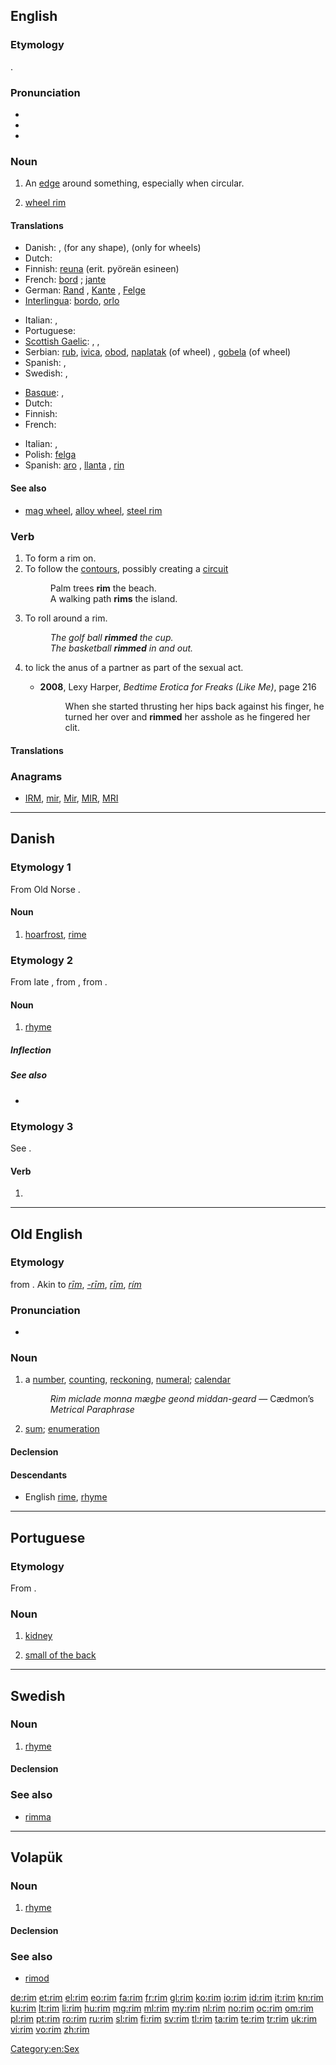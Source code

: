 ==English==
{{wikipedia|dab=rim}}

===Etymology===
{{etyl|ang}} {{term|rima|lang=ang}}.

===Pronunciation===
* {{IPA|/ɹɪm/}}
* {{audio|en-us-rim.ogg|Audio (US)}}
* {{rhymes|ɪm}}

===Noun===
{{en-noun}}

# An [[edge]] around something, especially when circular.
# {{automotive}} [[wheel rim]]

====Translations====
{{trans-top|edge around something}}
* Danish: {{t-|da|rand}}, {{t|da|indfatning}} (for any shape), {{t|da|fælg}} (only for wheels)
* Dutch: {{t+|nl|rand|m}}
* Finnish: [[reuna]] (erit. pyöreän esineen)
* French: [[bord]] {{qualifier|for any shape}} ; [[jante]] {{qualifier|only for wheels}}
* German: [[Rand]] {{m}}, [[Kante]] {{f}}, [[Felge]] {{qualifier|of a wheel}}
* [[Interlingua]]: [[bordo]], [[orlo]]
{{trans-mid}}
* Italian: {{t+|it|orlo}}, {{t+|it|bordo}}
* Portuguese: {{t+|pt|borda|f}}
* [[Scottish Gaelic]]: {{t|gd|iomall|m}}, {{t|gd|oir|f}}, {{t|gd|bile|f}}
* Serbian: [[rub]], [[ivica]], [[obod]], [[naplatak]] (of wheel) {{m}}, [[gobela]] (of wheel) {{f}}
* Spanish: {{t-|es|borde|m}}, {{t+|es|canto|m}}
* Swedish: {{t|sv|rand|c}}, {{t|sv|kant|c}}
{{trans-bottom}}

{{trans-top|wheel rim}}
* [[Basque]]: {{t|eu|uztai|xs=Basque}}, {{t|eu|hagun|xs=Basque}}
* Dutch: {{t+|nl|velg}}
* Finnish: {{t|fi|aluvanne}}
* French: {{t+|fr|roue}}
{{trans-mid}}
* Italian: {{t-|it|cerchione}}, {{t+|it|cerchio}}
* Polish: [[felga]] {{f}}
* Spanish: [[aro]] {{m}} {{qualifier|Argentina|Bolivia|Costa Rica|Dominican Republic|Ecuador|Guatemala|Peru|Puerto Rico}}, [[llanta]] {{f}} {{qualifier|Chile|Paraguay|Spain|Uruguay}}, [[rin]] {{m}} {{qualifier|Colombia|Mexico|Panama|Venezuela}}
{{trans-bottom}}

====See also====
* {{sense|wheel rim}} [[mag wheel]], [[alloy wheel]], [[steel rim]]

===Verb===
{{en-verb|rims|rimming|rimmed|rimmed}}

# To form a rim on.
# To follow the [[contour]]s, possibly creating a [[circuit]]
#: Palm trees '''rim''' the beach.
#: A walking path '''rims''' the island.
# {{context|of a ball}} To roll around a rim.
#: ''The golf ball '''rimmed''' the cup.''
#: ''The basketball '''rimmed''' in and out.''
# {{slang}} to lick the anus of a partner as part of the sexual act.
#* '''2008''', Lexy Harper, ''Bedtime Erotica for Freaks (Like Me)'', page 216
#*: When she started thrusting her hips back against his finger, he turned her over and '''rimmed''' her asshole as he fingered her clit.

====Translations====
{{trans-top|form a rim}}
{{trans-mid}}
{{trans-bottom}}

{{trans-top|follow the contours}}
{{trans-mid}}
{{trans-bottom}}

{{trans-top|roll around a rim}}
{{trans-mid}}
{{trans-bottom}}

{{trans-top|lick the anus}}
{{trans-mid}}
{{trans-bottom}}

===Anagrams===
* [[IRM#English|IRM]], [[mir#English|mir]], [[Mir#English|Mir]], [[MIR#English|MIR]], [[MRI#English|MRI]]

----

==Danish==

===Etymology 1===
From Old Norse {{term|hrím}}.

====Noun====
{{da-noun|en|-}}

# [[hoarfrost]], [[rime]]

===Etymology 2===
From late {{etyl|non|da}} {{term|rím|lang=non}}, from {{etyl|gml|da}} {{term|rim|lang=gml}}, from {{etyl|fr|da}} {{term|rime||rhyme|lang=fr}}.

====Noun====
{{da-noun|et}}

# [[rhyme]]

=====Inflection=====
{{da-noun-infl|et}}

=====See also=====
* {{pedia|lang=da}}

===Etymology 3===
See {{l|da|rime}}.

====Verb====
{{infl|da|verb form}}

# {{form of|imperative|rime|lang=da}}

----

==Old English==

===Etymology===
{{proto|Germanic|rīman|number, count, series|lang=}} from {{proto|Indo-European|re(i)-|to reason, count|lang=}}. Akin to {{etyl|ofs|-}} ''[[rim#Old Frisian|rīm]]'', {{etyl|osx|-}} ''[[-rim#Old Saxon|-rīm]]'', {{etyl|goh|-}} ''[[rim#Old High German|rīm]]'', {{etyl|is|-}} ''[[rím]]''

===Pronunciation===
* {{IPA|/riːm/|lang=ang}}

===Noun===
{{ang-noun|head=rīm|g=n}}

# a [[number]], [[counting]], [[reckoning]], [[numeral]]; [[calendar]]
#: ''Rim miclade monna mægþe geond middan-geard'' — Cædmon’s ''Metrical Paraphrase''
# [[sum]]; [[enumeration]]

====Declension====
{{ang-decl-noun-a-n|rim|alt1=rīm}}

====Descendants====
* English [[rime]], [[rhyme]]

----

==Portuguese==

===Etymology===
From {{etyl|la|pt}} {{term|ren|lang=la}}.

===Noun===
{{pt-noun|m|rins}}

# [[kidney]]
# {{context|in plural|lang=pt}} [[small of the back]]

----

==Swedish==

===Noun===
{{sv-noun|g=n}}

# [[rhyme]]

====Declension====
{{sv-noun-irreg-n|2=rimmet|4=rimmen}}

===See also===
* [[rimma]]

----

==Volapük==

===Noun===
{{vo-noun}}

# [[rhyme]]

====Declension====
{{vo-decl-noun}}

===See also===
* [[rimod]]

[[Category:en:Sex]]

[[de:rim]]
[[et:rim]]
[[el:rim]]
[[eo:rim]]
[[fa:rim]]
[[fr:rim]]
[[gl:rim]]
[[ko:rim]]
[[io:rim]]
[[id:rim]]
[[it:rim]]
[[kn:rim]]
[[ku:rim]]
[[lt:rim]]
[[li:rim]]
[[hu:rim]]
[[mg:rim]]
[[ml:rim]]
[[my:rim]]
[[nl:rim]]
[[no:rim]]
[[oc:rim]]
[[om:rim]]
[[pl:rim]]
[[pt:rim]]
[[ro:rim]]
[[ru:rim]]
[[sl:rim]]
[[fi:rim]]
[[sv:rim]]
[[tl:rim]]
[[ta:rim]]
[[te:rim]]
[[tr:rim]]
[[uk:rim]]
[[vi:rim]]
[[vo:rim]]
[[zh:rim]]